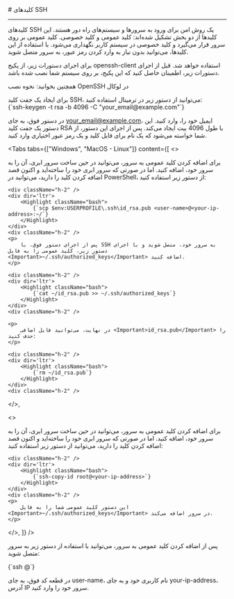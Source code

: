 

<Layout>
<Head>
<title>مستندات کلیدهای SSH - لیارا</title>
<meta property="og:title" content="مستندات خدمات رایانش ابری لیارا" />
<meta property="og:description" content="مستندات مربوط به کلیدهای SSH در سرور مجازی یا VPS لیارا"  />
<meta property="og:image" content="https://files.liara.ir/liara/logos/liara-poster.jpg" />
</Head>
# کلیدهای SSH
<hr className="mb-2" />

کلیدهای SSH یک روش امن برای ورود به سرورها و سیستم‌های راه دور هستند. این کلیدها از دو بخش تشکیل شده‌اند: کلید عمومی و کلید خصوصی. کلید عمومی بر روی سرور قرار می‌گیرد و کلید خصوصی در سیستم کاربر نگهداری می‌شود. با استفاده از این کلیدها، می‌توانید بدون نیاز به وارد کردن رمز عبور، به سرور متصل شوید.

<div className="h-4" />
<Alert variant="info">
    <p>
        برای اجرای دستورات زیر، از پکیج <Important>openssh-client</Important> استفاده خواهد شد. قبل از اجرای دستورات زیر، اطمینان حاصل کنید که این پکیج، بر روی سیستم شما نصب شده باشد.
    </p>
</Alert>
<Alert variant="success">
    <p>
        همچنین بخوانید: <Link className="text-[#2196f3]" href="/iaas/details/openssh-package/#install-ssh">نحوه نصب OpenSSH در لوکال</Link>
    </p>
</Alert>


<Section id="create-key" title="ایجاد یک جفت کلید SSH" />
برای ایجاد یک جفت کلید SSH، می‌توانید از دستور زیر در ترمینال استفاده کنید:

<div className="h-2" />
<div dir='ltr'>
    <Highlight className="bash">
        {`ssh-keygen -t rsa -b 4096 -C "your_email@example.com"`}
    </Highlight>
</div>
<div className="h-2" />

در دستور فوق، به جای <Important>your_email@example.com</Important>، ایمیل خود را، وارد کنید. 
این دستور یک جفت کلید RSA با طول 4096 بیت ایجاد می‌کند. پس از اجرای این دستور، از شما خواسته می‌شود که یک نام برای فایل کلید و یک رمز عبور اختیاری وارد کنید.


<Section id="add-public-key" title="اضافه کردن کلید عمومی به سرور" />

<Tabs 
  tabs={["Windows", "MacOS - Linux"]} 
  content={[
  <>
    <p>
        برای اضافه کردن کلید عمومی به سرور، می‌توانید در حین ساخت سرور ابری، آن را به سرور خود، اضافه کنید. اما در صورتی که سرور ابری خود را ساخته‌اید و اکنون قصد اضافه کردن کلید را دارید، می‌توانید در PowerShell، از دستور زیر استفاده کنید:
    </p>

    <div className="h-2" />
    <div dir='ltr'>
        <Highlight className="bash">
            {`scp $env:USERPROFILE\.ssh\id_rsa.pub <user-name>@<your-ip-address>:~/`}
        </Highlight>
    </div>
    <div className="h-2" />
    <p>
        پس از اجرای دستور فوق، با SSH به سرور خود، متصل شوید و با اجرای دستور زیر، کلید عمومی را به فایل <Important>~/.ssh/authorized_keys</Important> اضافه کنید.
    </p>

    <div className="h-2" />
    <div dir='ltr'>
        <Highlight className="bash">
            {`cat ~/id_rsa.pub >> ~/.ssh/authorized_keys`}
        </Highlight>
    </div>
    <div className="h-2" />
    
    <p>
        در نهایت، می‌توانید فایل اضافی <Important>id_rsa.pub</Important> را حذف کنید:
    </p>

    <div className="h-2" />
    <div dir='ltr'>
        <Highlight className="bash">
            {`rm ~/id_rsa.pub`}
        </Highlight>
    </div>
    <div className="h-2" />   

  </>,

  <>
    <p>
        برای اضافه کردن کلید عمومی به سرور، می‌توانید در حین ساخت سرور ابری، آن را به سرور خود، اضافه کنید. اما در صورتی که سرور ابری خود را ساخته‌اید و اکنون قصد اضافه کردن کلید را دارید، می‌توانید از دستور زیر استفاده کنید:
    </p>

    <div className="h-2" />
    <div dir='ltr'>
        <Highlight className="bash">
            {`ssh-copy-id root@<your-ip-address>`}
        </Highlight>
    </div>
    <div className="h-2" />
    <p>
        این دستور کلید عمومی شما را به فایل <Important>~/.ssh/authorized_keys</Important> در سرور اضافه می‌کند.
    </p>

  </>,
  ]}
/>

<Section id="connect-server" title="اتصال به سرور با استفاده از کلید SSH" />

پس از اضافه کردن کلید عمومی به سرور، می‌توانید با استفاده از دستور زیر به سرور متصل شوید:

<div className="h-2" />
<div dir='ltr'>
    <Highlight className="bash">
        {`ssh <user-name>@<your-ip-address>`}
    </Highlight>
</div>
<div className="h-2" />

در قطعه کد فوق، به جای <Important>user-name</Important>، نام کاربری خود و به جای <Important>your-ip-address</Important>، آدرس IP سرور خود را وارد کنید.

</Layout>